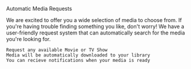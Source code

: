 Automatic Media Requests

We are excited to offer you a wide selection of media to choose from. If you're having trouble finding something you like, don't worry! We have a user-friendly request system that can automatically search for the media you're looking for.

    Request any available Movie or TV Show
    Media will be automatically downloaded to your library
    You can recieve notifications when your media is ready

